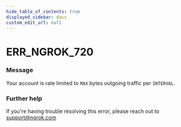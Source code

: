 ```yaml
---
hide_table_of_contents: true
displayed_sidebar: docs
custom_edit_url: null
---
```



# ERR_NGROK_720

### Message

Your account is rate limited to `MAX` bytes outgoing traffic per `INTERVAL`.

### Further help

If you're having trouble resolving this error, please reach out to [support@ngrok.com](mailto:support@ngrok.com?subject=Help%20with%20ERR_NGROK_720)

<ErrorDetails error="err_ngrok_720" />
